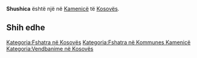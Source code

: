 {{Fshat në 
 | Emri                = Shushica
 | EmriAlt                = 
 | NAME_SHORT_FORM=      
 | NAME_GENERIC=      
 | NAME_SORT_NAME_RO=      SHUSHICA
 | FULL_NAME_RO = Shushica
 | FULL_NAME_ND_RO=Shushica
 | SORT_NAME_RG=SHUSHICA
 | FULL_NAME_RG=Shushica
 | FULL_NAME_ND_RG=Shushica
 | SRP_NAME_SHORT_FORM=      
 | SRP_NAME_GENERIC=      
 | SRP_NAME_SORT_NAME_RO=      
 | SRP_FULL_NAME_RO = 
 | SRP_FULL_NAME_ND_RO=
 | SRP_SORT_NAME_RG=
 | SRP_FULL_NAME_RG=
 | SRP_FULL_NAME_ND_RG=
 | Emri (Rasa dhanore) = 
 | Figura              = 
 | Shteti              = Kosovo
 | Komuna              = Kamenicë
 | Kodi postar         = 
 | Sipërfaqja          = 

 | Popullsia           = 

 | Regj. i popullsisë  = 
 | Dend. e popullsisë  = 
 | Faqja zyrtare       = 
 <!--- Koordinatat ----> 
 | Gjerësia            = 42.793333
 | Gjatësia            = 20.576389
 | Lartësia            = 
}}
'''Shushica''' është një [[]] në [[Kamenicë]] të [[Kosovës]].

<!-- == Gjeografia == -->
<!-- == Historia == -->
<!-- == Demografia == -->
== Shih edhe ==
{{Komuna Kamenicë}}
{{Kosovo-Administrata-Cung}}

[[Kategoria:Fshatra në Kosovës]]
[[Kategoria:Fshatra në Kommunes Kamenicë]]
[[Kategoria:Vendbanime në Kosovës]]